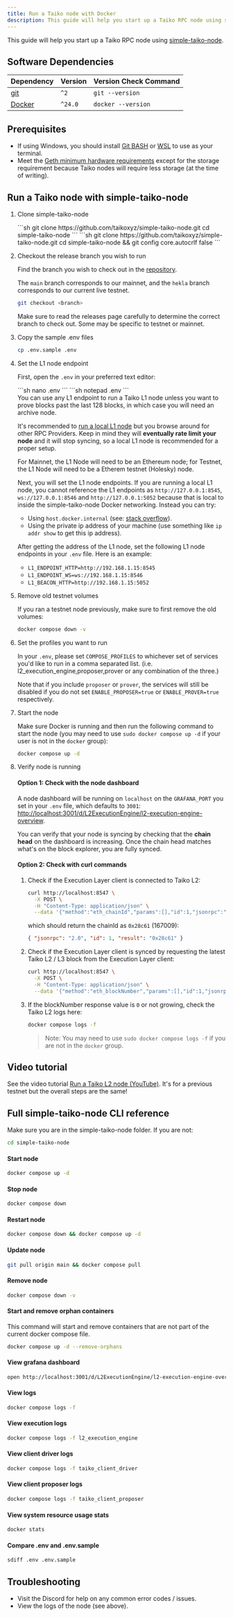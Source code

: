 ```yaml
---
title: Run a Taiko node with Docker
description: This guide will help you start up a Taiko RPC node using simple-taiko-node.
---
```



This guide will help you start up a Taiko RPC node using [simple-taiko-node](https://github.com/taikoxyz/simple-taiko-node).

## Software Dependencies

| Dependency                                                    | Version  | Version Check Command |
| ------------------------------------------------------------- | -------- | --------------------- |
| [git](https://git-scm.com/)                                   | `^2`     | `git --version`       |
| [Docker](https://docs.docker.com/engine/install/)             | `^24.0`  | `docker --version`    |

## Prerequisites

- If using Windows, you should install [Git BASH](https://gitforwindows.org/) or [WSL](https://learn.microsoft.com/en-us/windows/wsl/install) to use as your terminal.
- Meet the [Geth minimum hardware requirements](https://github.com/ethereum/go-ethereum#hardware-requirements) except for the storage requirement because Taiko nodes will require less storage (at the time of writing).

## Run a Taiko node with simple-taiko-node

<Steps>

1. Clone simple-taiko-node

    <Tabs>
      <TabItem label="Mac/Linux">
        ```sh
        git clone https://github.com/taikoxyz/simple-taiko-node.git
        cd simple-taiko-node
        ```
      </TabItem>
      <TabItem label="Windows">
        ```sh
        git clone https://github.com/taikoxyz/simple-taiko-node.git
        cd simple-taiko-node && git config core.autocrlf false
        ```
      </TabItem>
    </Tabs>

2. Checkout the release branch you wish to run

    Find the branch you wish to check out in the [repository](https://github.com/taikoxyz/simple-taiko-node/branches). 

    The `main` branch corresponds to our mainnet, and the `hekla` branch corresponds to our current live testnet.

    ```bash
    git checkout <branch>
    ```

    <Aside>
    Make sure to read the releases page carefully to determine the correct branch to check out.
    Some may be specific to testnet or mainnet.
    </Aside>

3. Copy the sample .env files

    ```sh
    cp .env.sample .env
    ```

3. Set the L1 node endpoint

    First, open the `.env` in your preferred text editor:

    <Tabs>
      <TabItem label="Mac/Linux">
        ```sh
        nano .env
        ```
      </TabItem>
      <TabItem label="Windows">
        ```sh
        notepad .env
        ```
      </TabItem>
    </Tabs>

    <Aside>
    You can use any L1 endpoint to run a Taiko L1 node unless you want to prove blocks past the last 128 blocks, in which case you will need an archive node.

    It's recommended to [run a local L1 node](/guides/node-operators/run-an-ethereum-testnet-node) but you browse around for other RPC Providers. Keep in mind they will **eventually rate limit your node** and it will stop syncing, so a local L1 node is recommended for a proper setup.

    For Mainnet, the L1 Node will need to be an Ethereum node; for Testnet, the L1 Node will need to be a Etherem testnet (Holesky) node.
    </Aside>

    Next, you will set the L1 node endpoints. If you are running a local L1 node, you cannot reference the L1 endpoints as `http://127.0.0.1:8545`, `ws://127.0.0.1:8546` and `http://127.0.0.1:5052` because that is local to inside the simple-taiko-node Docker networking. Instead you can try:

    - Using `host.docker.internal` (see: [stack overflow](https://stackoverflow.com/questions/24319662)).
    - Using the private ip address of your machine (use something like `ip addr show` to get this ip address).

    After getting the address of the L1 node, set the following L1 node endpoints in your `.env` file. Here is an example:

    - `L1_ENDPOINT_HTTP=http://192.168.1.15:8545`
    - `L1_ENDPOINT_WS=ws://192.168.1.15:8546`
    - `L1_BEACON_HTTP=http://192.168.1.15:5052`

4. Remove old testnet volumes

    If you ran a testnet node previously, make sure to first remove the old volumes:

    ```sh
    docker compose down -v
    ```

5. Set the profiles you want to run

    In your `.env`, please set `COMPOSE_PROFILES` to whichever set of services you'd like to run in a comma separated list. (i.e. l2_execution_engine,proposer,prover or any combination of the three.)

    Note that if you include `proposer` or `prover`, the services will still be disabled if you do not set `ENABLE_PROPOSER=true` or `ENABLE_PROVER=true` respectively.

6. Start the node

    Make sure Docker is running and then run the following command to start the node (you may need to use `sudo docker compose up -d` if your user is not in the `docker` group):

    ```sh
    docker compose up -d
    ```

7. Verify node is running

    #### Option 1: Check with the node dashboard

    A node dashboard will be running on `localhost` on the `GRAFANA_PORT` you set in your `.env` file, which defaults to `3001`: [http://localhost:3001/d/L2ExecutionEngine/l2-execution-engine-overview](http://localhost:3001/d/L2ExecutionEngine/l2-execution-engine-overview).

    You can verify that your node is syncing by checking that the **chain head** on the dashboard is increasing. Once the chain head matches what's on the block explorer, you are fully synced.

    #### Option 2: Check with curl commands

    <Steps>

    1. Check if the Execution Layer client is connected to Taiko L2:

        ```bash
        curl http://localhost:8547 \
          -X POST \
          -H "Content-Type: application/json" \
          --data '{"method":"eth_chainId","params":[],"id":1,"jsonrpc":"2.0"}'
        ```

        which should return the chainId as `0x28c61` (167009):

        ```json
        { "jsonrpc": "2.0", "id": 1, "result": "0x28c61" }
        ```

    2. Check if the Execution Layer client is synced by requesting the latest Taiko L2 / L3 block from the Execution Layer client:

        ```bash
        curl http://localhost:8547 \
          -X POST \
          -H "Content-Type: application/json" \
          --data '{"method":"eth_blockNumber","params":[],"id":1,"jsonrpc":"2.0"}'
        ```

    3. If the blockNumber response value is `0` or not growing, check the Taiko L2 logs here:

        ```bash
        docker compose logs -f
        ```

        > Note: You may need to use `sudo docker compose logs -f` if you are not in the `docker` group.

    </Steps>

</Steps>

## Video tutorial

See the video tutorial [Run a Taiko L2 node (YouTube)](https://www.youtube.com/watch?v=l_tVvDcuK5o). It's for a previous testnet but the overall steps are the same!

## Full simple-taiko-node CLI reference

Make sure you are in the simple-taiko-node folder. If you are not:

```sh
cd simple-taiko-node
```

#### Start node

```sh
docker compose up -d
```

#### Stop node

```sh
docker compose down
```

#### Restart node

```sh
docker compose down && docker compose up -d
```

#### Update node

```sh
git pull origin main && docker compose pull
```

#### Remove node

```sh
docker compose down -v
```

#### Start and remove orphan containers

This command will start and remove containers that are not part of the current docker compose file.

```sh
docker compose up -d --remove-orphans
```

#### View grafana dashboard

```sh
open http://localhost:3001/d/L2ExecutionEngine/l2-execution-engine-overview
```

#### View logs

```sh
docker compose logs -f
```

#### View execution logs

```sh
docker compose logs -f l2_execution_engine
```

#### View client driver logs

```sh
docker compose logs -f taiko_client_driver
```

#### View client proposer logs

```sh
docker compose logs -f taiko_client_proposer
```

#### View system resource usage stats

```sh
docker stats
```

#### Compare .env and .env.sample

```sh
sdiff .env .env.sample
```

## Troubleshooting

- Visit the Discord for help on any common error codes / issues.
- View the logs of the node (see above).

